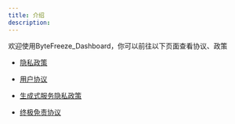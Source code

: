 ```yaml
---
title: 介绍
description:
---
```


欢迎使用ByteFreeze_Dashboard，你可以前往以下页面查看协议、政策

- [隐私政策](/docs/privacy)

- [用户协议](/docs/terms)

- [生成式服务隐私政策](/docs/privacy#附生成式服务隐私政策)

- [终极免责协议](/docs/terms#10-终极免责协议)
